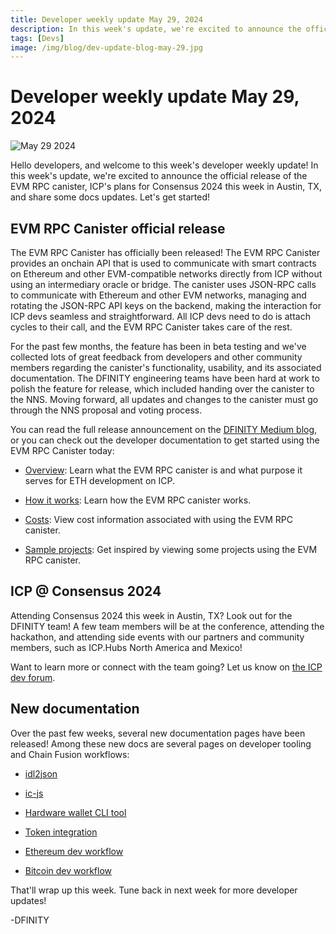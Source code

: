 ```yaml
---
title: Developer weekly update May 29, 2024
description: In this week's update, we're excited to announce the official release of the EVM RPC canister, ICP's plans for Consensus 2024 this week in Austin, TX, and share some docs updates.
tags: [Devs]
image: /img/blog/dev-update-blog-may-29.jpg
---
```


# Developer weekly update May 29, 2024

![May 29 2024](../../static/img/blog/dev-update-blog-may-29.jpg)

Hello developers, and welcome to this week's developer weekly update! In this week's update, we're excited to announce the official release of the EVM RPC canister, ICP's plans for Consensus 2024 this week in Austin, TX, and share some docs updates. Let's get started!

## EVM RPC Canister official release

The EVM RPC Canister has officially been released! The EVM RPC Canister provides an onchain API that is used to communicate with smart contracts on Ethereum and other EVM-compatible networks directly from ICP without using an intermediary oracle or bridge. The canister uses JSON-RPC calls to communicate with Ethereum and other EVM networks, managing and rotating the JSON-RPC API keys on the backend, making the interaction for ICP devs seamless and straightforward. All ICP devs need to do is attach cycles to their call, and the EVM RPC Canister takes care of the rest.

For the past few months, the feature has been in beta testing and we've collected lots of great feedback from developers and other community members regarding the canister's functionality, usability, and its associated documentation. The DFINITY engineering teams have been hard at work to polish the feature for release, which included handing over the canister to the NNS. Moving forward, all updates and changes to the canister must go through the NNS proposal and voting process.


You can read the full release announcement on the [DFINITY Medium blog](https://medium.com/dfinity/icp-ethereum-how-icps-evm-rpc-canister-connects-the-networks-b57909efecf6), or you can check out the developer documentation to get started using the EVM RPC Canister today:

- [Overview](/docs/current/building-dapps/chain-fusion/ethereum/evm-rpc/overview): Learn what the EVM RPC canister is and what purpose it serves for ETH development on ICP.

- [How it works](/docs/current/building-dapps/chain-fusion/ethereum/evm-rpc/how-it-works): Learn how the EVM RPC canister works.

- [Costs](/docs/current/building-dapps/chain-fusion/ethereum/evm-rpc/costs): View cost information associated with using the EVM RPC canister.

- [Sample projects](/docs/current/building-dapps/chain-fusion/ethereum/evm-rpc/samples): Get inspired by viewing some projects using the EVM RPC canister.


## ICP @ Consensus 2024

Attending Consensus 2024 this week in Austin, TX? Look out for the DFINITY team! A few team members will be at the conference, attending the hackathon, and attending side events with our partners and community members, such as ICP.Hubs North America and Mexico!

Want to learn more or connect with the team going? Let us know on [the ICP dev forum](https://forum.dfinity.org/t/icp-at-consensus-2024/31135).

## New documentation

Over the past few weeks, several new documentation pages have been released! Among these new docs are several pages on developer tooling and Chain Fusion workflows:

- [idl2json](/docs/current/building-dapps/developer-tools/idl2json)

- [ic-js](/docs/current/building-dapps/developer-tools/ic-js)

- [Hardware wallet CLI tool](/docs/current/developer-docs/defi/wallets/self-custody/hardware-wallet-cli)

- [Token integration](/docs/current/developer-docs/defi/token_integrations/)

- [Ethereum dev workflow](/docs/current/building-dapps/chain-fusion/ethereum/using-eth/eth-dev-workflow)

- [Bitcoin dev workflow](/docs/current/building-dapps/chain-fusion/bitcoin/using-btc/btc-dev-workflow)

That'll wrap up this week. Tune back in next week for more developer updates!

-DFINITY